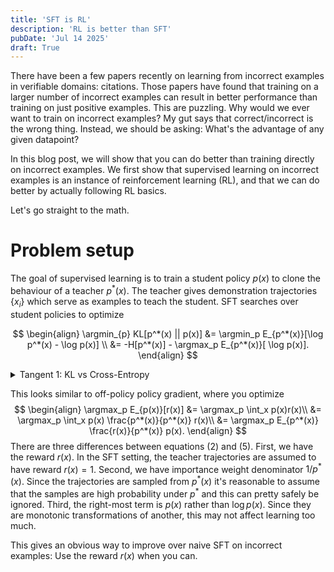```yaml
---
title: 'SFT is RL'
description: 'RL is better than SFT'
pubDate: 'Jul 14 2025'
draft: True
---
```


There have been a few papers recently on learning from incorrect examples in verifiable domains: citations.
Those papers have found that training on a larger number of incorrect examples can result in better performance than training on just positive examples.
This are puzzling. Why would we ever want to train on incorrect examples?
My gut says that correct/incorrect is the wrong thing. Instead, we should be asking: What's the advantage of any given datapoint?

In this blog post, we will show that you can do better than training directly on incorrect examples.
We first show that supervised learning on incorrect examples is an instance of reinforcement learning (RL),
and that we can do better by actually following RL basics.

Let's go straight to the math.

# Problem setup
The goal of supervised learning is to train a student policy $p(x)$ to clone the behaviour of a teacher $p^*(x)$.
The teacher gives demonstration trajectories $\{x_i\}$ which serve as examples to teach the student.
SFT searches over student policies to optimize

$$
\begin{align}
\argmin_{p} KL[p^*(x) || p(x)]
&= \argmin_p E_{p^*(x)}[\log p^*(x) - \log p(x)] \\
&= -H[p^*(x)] - \argmax_p E_{p^*(x)}[ \log p(x)].
\end{align}
$$

<details>
<summary>Tangent 1: KL vs Cross-Entropy</summary>
The differences between equation (1) and (2) are interesting.
We used to normally only see (2) in traditional ML, where we were learning from Human teachers.
We usually do not have access to calibrated probabilities of human demonstrations.
But nowadays, we have actually have a lot of teacher models, letting us optimize (1).
Utilizing teacher probabilities might help with training sample complexity.
Imagine what the optimal student policy looks like for each equation when you only have a single example from the teacher.
</details>

This looks similar to off-policy policy gradient, where you optimize
$$
\begin{align}
\argmax_p E_{p(x)}[r(x)]
&= \argmax_p \int_x p(x)r(x)\\
&= \argmax_p \int_x p(x) \frac{p^*(x)}{p^*(x)} r(x)\\
&= \argmax_p E_{p^*(x)} \frac{r(x)}{p^*(x)} p(x).
\end{align}
$$
There are three differences between equations (2) and (5).
First, we have the reward $r(x)$. In the SFT setting, the teacher trajectories are assumed to have reward $r(x)=1$.
Second, we have importance weight denominator $1/p^*(x)$. Since the trajectories are sampled from $p^*(x)$ it's reasonable to assume that the samples are high probability under $p^*$ and this can pretty safely be ignored.
Third, the right-most term is $p(x)$ rather than $\log p(x)$. Since they are monotonic transformations of another, this may not affect learning too much.

This gives an obvious way to improve over naive SFT on incorrect examples: Use the reward $r(x)$ when you can.
